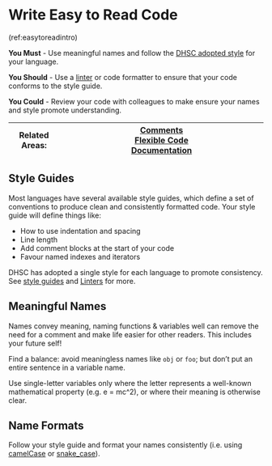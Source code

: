 # Write Easy to Read Code {#easy_to_read}

(ref:easytoreadintro)

**You Must** - Use meaningful names and follow the [DHSC adopted style](#style_guides) for your language.

**You Should** - Use a [linter](https://en.wikipedia.org/wiki/Lint_%28software%29) or code formatter to ensure that your code conforms to the style guide. 

**You Could** - Review your code with colleagues to make ensure your names and style promote understanding.

|Related Areas: 	| [Comments](#comments) <br> [Flexible Code](#flexible_code) <br> [Documentation](#documentation)  |
|---------------	|------------------------------------------------------------|

## Style Guides
Most languages have several available style guides, which define a set of conventions to produce clean and consistently formatted code. Your style guide will define things like:

* How to use indentation and spacing
* Line length
* Add comment blocks at the start of your code
* Favour named indexes and iterators

DHSC has adopted a single style for each language to promote consistency. See 
[style guides](#style_guides) and 
[Linters](#linters) for more.

## Meaningful Names
Names convey meaning, naming functions & variables well can remove the need for
a comment and make life easier for other readers. This includes your future self!

Find a balance: avoid meaningless names like `obj` or `foo`; but don't put an entire sentence in a variable name.

Use single-letter variables only where the letter represents a well-known
mathematical property (e.g. e = mc^2), or where their meaning is otherwise
clear.

## Name Formats
Follow your style guide and format your names consistently (i.e. using [camelCase](https://en.wikipedia.org/wiki/Camel_case) or [snake_case](https://en.wikipedia.org/wiki/Snake_case)).
